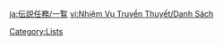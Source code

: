 {{CustomTabs
|tab1 = Overview
|tab2 = List
|tab3 = Event List
|tab4 = Gallery
}}
{{See also|Hangout Event/List}}
{{Quests by Category List|Story Quests|not2=Hangout Event Quests|no_h=1}}

[[Category:Lists]]

[[ja:伝説任務/一覧]]
[[vi:Nhiệm Vụ Truyền Thuyết/Danh Sách]]